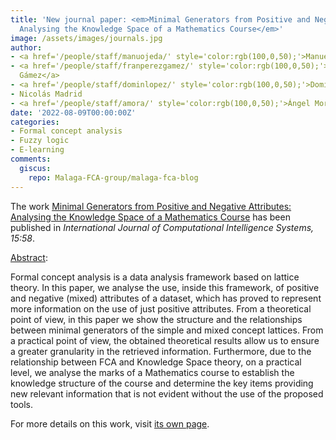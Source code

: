 ```yaml
---
title: 'New journal paper: <em>Minimal Generators from Positive and Negative Attributes:
  Analysing the Knowledge Space of a Mathematics Course</em>'
image: /assets/images/journals.jpg
author:
- <a href='/people/staff/manuojeda/' style='color:rgb(100,0,50);'>Manuel Ojeda Hernández</a>
- <a href='/people/staff/franperezgamez/' style='color:rgb(100,0,50);'>Francisco Pérez
  Gámez</a>
- <a href='/people/staff/dominlopez/' style='color:rgb(100,0,50);'>Domingo López Rodríguez</a>
- Nicolás Madrid
- <a href='/people/staff/amora/' style='color:rgb(100,0,50);'>Ángel Mora Bonilla</a>
date: '2022-08-09T00:00:00Z'
categories:
- Formal concept analysis
- Fuzzy logic
- E-learning
comments:
  giscus:
    repo: Malaga-FCA-group/malaga-fca-blog
---
```


The work <u>Minimal Generators from Positive and Negative Attributes: Analysing the Knowledge Space of a Mathematics Course</u> has been published in <em><em>International Journal of Computational Intelligence Systems</em>, 15:58</em>.

<u>Abstract</u>:



Formal concept analysis is a data analysis framework based on lattice theory. In this paper, we analyse the use, inside this framework, of positive and negative (mixed) attributes of a dataset, which has proved to represent more information on the use of just positive attributes. From a theoretical point of view, in this paper we show the structure and the relationships between minimal generators of  the simple and mixed concept lattices. From a practical point of view, the obtained theoretical results allow us to ensure a greater granularity in the retrieved information. Furthermore, due to the relationship between FCA and Knowledge Space theory, on a practical level, we analyse the marks of a Mathematics course to establish the knowledge structure of the course and determine the key items providing new relevant information that is not evident without the use of the proposed tools.





For more details on this work, visit <a href='/publications/journals/2022-ijcis'>its own page</a>.
